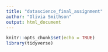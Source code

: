 ```yaml
---
title: "datascience_final_assignment"
author: "Olivia Smithson"
output: html_document
---
```


```r
knitr::opts_chunk$set(echo = TRUE)
library(tidyverse)
```

